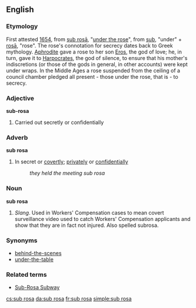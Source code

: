 {{wikipedia}}
{{rfc|Alternative spellings presented in a disorderly manner}}
==English==
===Etymology===
First attested [[w:1654|1654]], from {{L.}} [[sub rosā]], "[[under the rose]]", from [[sub]], "under" + [[rosā]], "rose". The rose's connotation for secrecy dates back to Greek mythology. [[Aphrodite]] gave a rose to her son [[Eros]], the god of love; he, in turn, gave it to [[Harpocrates]], the god of silence, to ensure that his mother's indiscretions (or those of the gods in general, in other accounts) were kept under wraps. In the Middle Ages a rose suspended from the ceiling of a council chamber pledged all present - those under the rose, that is - to secrecy.

===Adjective===
'''sub-rosa'''
#Carried out secretly or confidentially

===Adverb===
'''sub rosa'''
#In secret or [[covertly]]; [[privately]] or [[confidentially]]
#: ''they held the meeting sub rosa''

===Noun===
'''sub rosa''' 
#''Slang''.  Used in Workers' Compensation cases to mean covert surveillance video used to catch Workers' Compensation applicants and show that they are in fact not injured.  Also spelled subrosa.

===Synonyms===
*[[behind-the-scenes]]
*[[under-the-table]]

===Related terms===
*[[Sub-Rosa Subway]]

[[cs:sub rosa]]
[[da:sub rosa]]
[[fr:sub rosa]]
[[simple:sub rosa]]